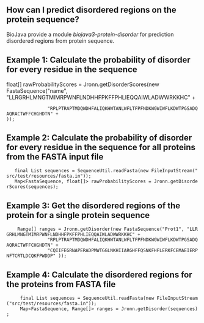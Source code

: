 ==How can I predict disordered regions on the protein sequence?==

BioJava provide a module ''biojava3-protein-disorder'' for prediction disordered regions from protein sequence. 

==Example 1: Calculate the probability of disorder for every residue in the sequence ==
<java>
float[]	rawProbabilityScores = Jronn.getDisorderScores(new FastaSequence("name", "LLRGRHLMNGTMIMRPWNFLNDHHFPKFFPHLIEQQAIWLADWWRKKHC" +
				"RPLPTRAPTMDQWDHFALIQKHWTANLWFLTFPFNDKWGWIWFLKDWTPGSADQAQRACTWFFCHGHDTN" +
 ));
</java>

==Example 2: Calculate the probability of disorder for every residue in the sequence for all proteins from the FASTA input file ==
<java>
	final List<FastaSequence> sequences = SequenceUtil.readFasta(new FileInputStream("src/test/resources/fasta.in"));
	Map<FastaSequence, float[]> rawProbabilityScores = Jronn.getDisorderScores(sequences); 
</java>


==Example 3: Get the disordered regions of the protein for a single protein sequence ==
<java>
     Range[] ranges = Jronn.getDisorder(new FastaSequence("Prot1", "LLRGRHLMNGTMIMRPWNFLNDHHFPKFFPHLIEQQAIWLADWWRKKHC" +
				"RPLPTRAPTMDQWDHFALIQKHWTANLWFLTFPFNDKWGWIWFLKDWTPGSADQAQRACTWFFCHGHDTN" +
				"CQIIFEGRNAPERADPMWTGGLNKHIIARGHFFQSNKFHFLERKFCEMAEIERPNFTCRTLDCQKFPWDDP" ));
</java>

==Example 4: Calculate the disordered regions for the proteins from FASTA file ==
<java>
      final List<FastaSequence> sequences = SequenceUtil.readFasta(new FileInputStream("src/test/resources/fasta.in"));
      Map<FastaSequence, Range[]> ranges = Jronn.getDisorder(sequences);

</java>